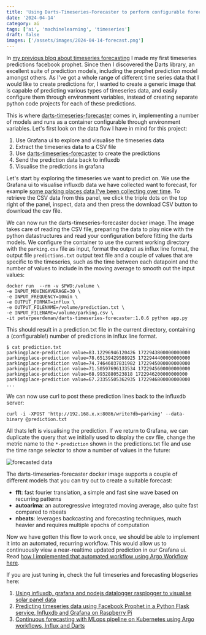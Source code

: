```yaml
---
title: 'Using Darts-Timeseries-Forecaster to perform configurable forecasting on timeseries'
date: '2024-04-14'
category: ai
tags: ['ai', 'machinelearning', 'timeseries']
draft: false
images: ['/assets/images/2024-04-14-forecast.png']
---
```


In [my previous blog about timeseries forecasting](./predicting-timeseries-data-using-facebook-prophet-in-a-python-flask-service-influxdb-and-grafana-on-raspberry-pi) I made my first timeseries predictions facebook prophet. Since then I discovered the Darts library, an excellent suite of prediction models, including the prophet prediction model amongst others. As I've got a whole range of different time series data that I would like to create predictions for, I wanted to create a generic image that is capable of predicting various types of timeseries data, and easily configure them through environment variables, instead of creating separate python code projects for each of these predictions.

This is where [darts-timeseries-forecaster](https://github.com/peterpeerdeman/darts-timeseries-forecaster) comes in, implementing a number of models and runs as a container configurable through environment variables. Let's first look on the data flow I have in mind for this project:

1) Use Grafana ui to explore and visualise the timeseries data
2) Extract the timeseries data to a CSV file
3) Use [darts-timeseries-forecaster](https://github.com/peterpeerdeman/darts-timeseries-forecaster) to create the predictions
4) Send the prediction data back to influxdb
5) Visualise the predictions in grafana

Let's start by exploring the timeseries we want to predict on. We use the Grafana ui to visualise influxdb data we have collected want to forecast, for example [some parking places data I've been collecting over time](./rasplogger-influxdb-grafana-dashboards-showcase). To retrieve the CSV data from this panel, we click the triple dots on the top right of the panel, inspect, data and then press the download CSV button to download the csv file.

We can now run the darts-timeseries-forecaster docker image. The image takes care of reading the CSV file, preparing the data to play nice with the python datastructures and read your configuration before fitting the darts models. We configure the container to use the current working directory with the `parking.csv` file as input, format the output as influx line format, the output file `predictions.txt` output text file and a couple of values that are specific to the timeseries, such as the time between each datapoint and the number of values to include in the moving average to smooth out the input values:

```
docker run  --rm -v $PWD:/volume \
-e INPUT_MOVINGAVERAGE=30 \ 
-e INPUT_FREQUENCY=10min \
-e OUTPUT_FORMAT=influx \
-e OUTPUT_FILENAME=/volume/prediction.txt \
-e INPUT_FILENAME=/volume/parking.csv \
-it peterpeerdeman/darts-timeseries-forecaster:1.0.6 python app.py
```

This should result in a prediction.txt file in the current directory, containing a (configurable!) number of predictions in influx line format.

```
$ cat prediction.txt
parkingplace-prediction value=83.12296946120426 1722943800000000000
parkingplace-prediction value=78.65139429588925 1722944400000000000
parkingplace-prediction value=74.74646037831982 1722945000000000000
parkingplace-prediction value=71.50597696133534 1722945600000000000
parkingplace-prediction value=68.9932880523818 1722946200000000000
parkingplace-prediction value=67.23355505362935 1722946800000000000
...
```

We can now use curl to post these prediction lines back to the influxdb server: 

```
curl -i -XPOST 'http://192.168.x.x:8086/write?db=parking' --data-binary @prediction.txt
```

All thats left is visualising the prediction. If we return to Grafana, we can duplicate the query that we initially used to display the csv file, change the metric name to the `*-prediction` shown in the predictions.txt file and use the time range selector to show a number of values in the future:

![forecasted data](../assets/images/2024-04-14-forecast.png)

The darts-timeseries-forecaster docker image supports a couple of different models that you can try out to create a suitable forecast:

- **fft**: fast fourier translation, a simple and fast sine wave based on recurring patterns
- **autoarima**: an autoregressive integrated moving average, also quite fast compared to nbeats
- **nbeats**: leverages backcasting and forecasting techniques, much heavier and requires multiple epochs of computation

Now we have gotten this flow to work once, we should be able to implement it into an automated, recurring workflow. This would allow us to continuously view a near-realtime updated prediction in our Grafana ui. Read [how I implemented that automated workflow using Argo Workflow here](./creating-an-mlops-pipeline-to-extract-forecast-and-load-timeseries-using-argo-cron-workflow-and-darts-timeseries-forecaster).

If you are just tuning in, check the full timeseries and forecasting blogseries here:

1) [Using influxdb, grafana and nodejs datalogger rasplogger to visualise solar panel data](./using-influxdb-grafana-and-nodejs-datalogger-to-visualise-solar-panel-data)
2) [Predicting timeseries data using Facebook Prophet in a Python Flask service, Influxdb and Grafana on Raspberry Pi](./predicting-timeseries-data-using-facebook-prophet-in-a-python-flask-service-influxdb-and-grafana-on-raspberry-pi)
3) [Continuous forecasting with MLops pipeline on Kubernetes using Argo workflows, Influx and Darts](./creating-an-mlops-pipeline-to-extract-forecast-and-load-timeseries-using-argo-cron-workflow-and-darts-timeseries-forecaster)
